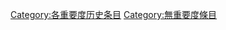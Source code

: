 {{catmore1|[[Wikipedia:历史专题|Wikipedia:历史专题]]}}

{{Articles by Importance|topic=历史|project=历史|format=toc}}

[[Category:各重要度历史条目|Category:各重要度历史条目]]
[[Category:無重要度條目|Category:無重要度條目]]